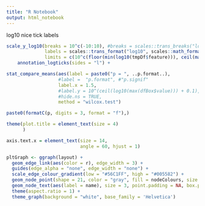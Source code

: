 ```yaml
---
title: "R Notebook"
output: html_notebook
---
```


log10 nice tick labels

```r
scale_y_log10(breaks = 10^c(-10:10), #breaks = scales::trans_breaks("log10", function(x) 10^x),
              labels = scales::trans_format("log10", scales::math_format(10^.x)),
              limits = c(10^c(floor(min(log10(tmpDf$feature))), ceil(max(log10(tmpDf$feature)))))) + 
    annotation_logticks(sides = "l") +

```

```r

stat_compare_means(aes(label = paste0("p = ", ..p.format..),
                   #label =  "p.format", #"p.signif"
                   label.x = 1.5, 
                   #label.y = 10^(ceil(log10(max(dfBox$value))) + 0.1), 
                   #hide.ns = TRUE,
                   method = "wilcox.test")
```
                  
```r
paste0(formatC(p, digits = 3, format = "f"),)

theme(plot.title = element_text(size = 4)
      )
```
```r
axis.text.x = element_text(size = 14,
                           angle = 60, hjust = 1)
```

```r
pltGraph <- ggraph(layout) +
  geom_edge_link(aes(color = r), edge_width = 3) +
  guides(edge_alpha = "none", edge_width = "none") +
  scale_edge_colour_gradient(low = "#56C1FF", high = "#005582") +
  geom_node_point(shape = 21, color = "gray", fill = nodeColours, size = 8, stroke = 0.5) +
  geom_node_text(aes(label = name), size = 3, point.padding = NA, box.padding = 0, force = 0.1, repel = T) +
  theme(aspect.ratio = 1) +
  theme_graph(background = "white", base_family = 'Helvetica') 
```

